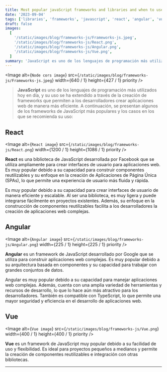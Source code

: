 ```yaml
---
title: Most popular javaScript frameworks and libraries and when to use them
date: '2023-09-04'
tags: ['libraries', 'frameworks', 'javascript', 'react', 'angular', 'vue']
draft: false
images:
  [
    '/static/images/blog/frameworks-js/Frameworks-js.jpeg',
    '/static/images/blog/frameworks-js/React.png',
    '/static/images/blog/frameworks-js/Angular.png',
    '/static/images/blog/frameworks-js/Vue.png',
  ]
summary: 'JavaScript es uno de los lenguajes de programación más utilizados hoy en día, y su uso se ha extendido a través de la creación de frameworks...'
---
```


<Image
  alt={`Node cors image`}
  src={`/static/images/blog/frameworks-js/Frameworks-js.jpeg`}
  width={640 / 1}
  height={427 / 1}
  priority
/>

>**JavaScript** es uno de los lenguajes de programación más utilizados hoy en día, y su uso se ha extendido a través de la creación de frameworks que permiten a los desarrolladores crear aplicaciones web de manera más eficiente. A continuación, se presentan algunos de los frameworks de JavaScript más populares y los casos en los que se recomienda su uso:

## React

<Image
  alt={`React image`}
  src={`/static/images/blog/frameworks-js/React.png`}
  width={1200 / 1}
  height={1086 / 1}
  priority
/>

**React** es una biblioteca de JavaScript desarrollada por Facebook que se utiliza ampliamente para crear interfaces de usuario para aplicaciones web. Es muy popular debido a su capacidad para construir componentes reutilizables y su enfoque en la creación de Aplicaciones de Página Única (SPAs), lo que permite una experiencia de usuario más fluida y rápida.

Es muy popular debido a su capacidad para crear interfaces de usuario de manera eficiente y escalable. Al ser una biblioteca, es muy ligera y puede integrarse fácilmente en proyectos existentes. Además, su enfoque en la construcción de componentes reutilizables facilita a los desarrolladores la creación de aplicaciones web complejas.

## Angular

<Image
  alt={`Angular image`}
  src={`/static/images/blog/frameworks-js/Angular.png`}
  width={225 / 1}
  height={225 / 1}
  priority
/>

**Angular** es un framework de JavaScript desarrollado por Google que se utiliza para construir aplicaciones web complejas. Es muy popular debido a su arquitectura basada en componentes y su capacidad para trabajar con grandes conjuntos de datos.

Angular es muy popular debido a su capacidad para manejar aplicaciones web complejas. Además, cuenta con una amplia variedad de herramientas y recursos de desarrollo, lo que lo hace aún más atractivo para los desarrolladores. También es compatible con TypeScript, lo que permite una mayor seguridad y eficiencia en el desarrollo de aplicaciones web.

## Vue

<Image
  alt={`Vue image`}
  src={`/static/images/blog/frameworks-js/Vue.png`}
  width={400 / 1}
  height={400 / 1}
  priority
/>

**Vue** es un framework de JavaScript muy popular debido a su facilidad de uso y flexibilidad. Es ideal para proyectos pequeños a medianos y permite la creación de componentes reutilizables e integración con otras bibliotecas.

---
